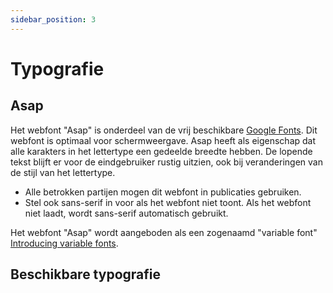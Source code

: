 ```yaml
---
sidebar_position: 3
---
```



# Typografie

## Asap

Het webfont "Asap" is onderdeel van de vrij beschikbare [Google Fonts](https://fonts.google.com/specimen/Asap). Dit webfont is optimaal voor schermweergave. Asap heeft als eigenschap dat alle karakters in het lettertype een gedeelde breedte hebben. De lopende tekst blijft er voor de eindgebruiker rustig uitzien, ook bij veranderingen van de stijl van het lettertype.

- Alle betrokken partijen mogen dit webfont in publicaties gebruiken.
- Stel ook sans-serif in voor als het webfont niet toont. Als het webfont niet laadt, wordt sans-serif automatisch gebruikt.

Het webfont "Asap" wordt aangeboden als een zogenaamd "variable font" [Introducing variable fonts](https://fonts.google.com/knowledge/introducing_type/introducing_variable_fonts).

## Beschikbare typografie

<StorybookComponent
  name="voorbeeldpagina-s-toepassingen-componenten-typografie"
  isExamplePage={true}
  variant="typografie"
/>
